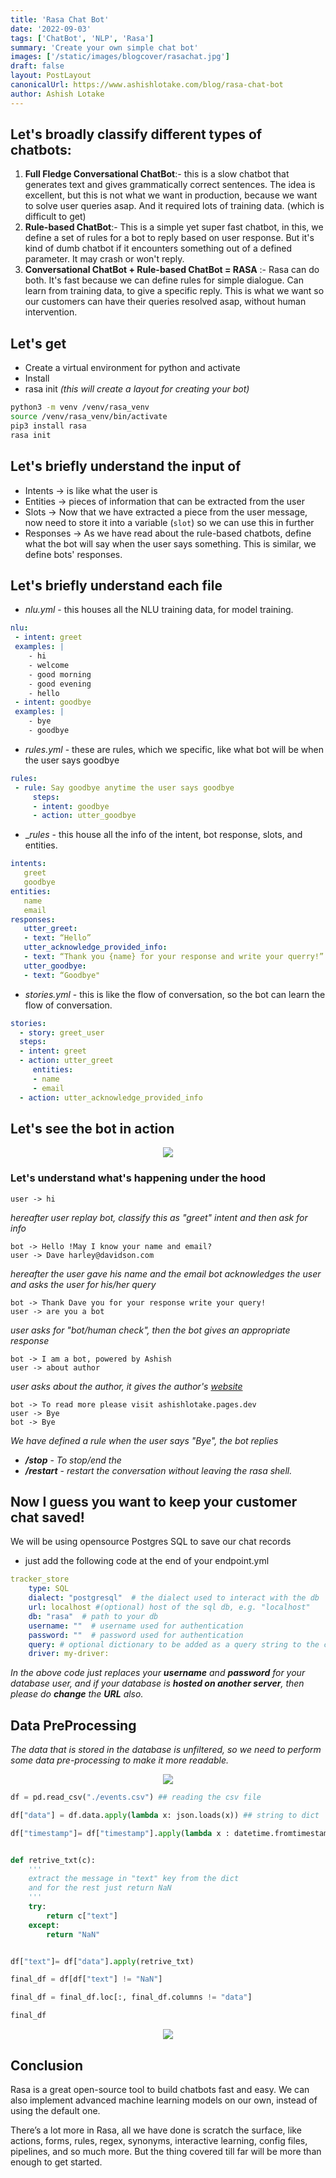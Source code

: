 ```yaml
---
title: 'Rasa Chat Bot'
date: '2022-09-03'
tags: ['ChatBot', 'NLP', 'Rasa']
summary: 'Create your own simple chat bot'
images: ['/static/images/blogcover/rasachat.jpg']
draft: false
layout: PostLayout
canonicalUrl: https://www.ashishlotake.com/blog/rasa-chat-bot
author: Ashish Lotake
---
```


## Let's broadly classify different types of chatbots:

1. **Full Fledge Conversational ChatBot**:- this is a slow chatbot that generates text and gives grammatically correct sentences. The idea is excellent, but this is not what we want in production, because we want to solve user queries asap. And it required lots of training data. (which is difficult to get)
2. **Rule-based ChatBot**:- This is a simple yet super fast chatbot, in this, we define a set of rules for a bot to reply based on user response. But it's kind of dumb chatbot if it encounters something out of a defined parameter. It may crash or won't reply.
3. **Conversational ChatBot + Rule-based ChatBot = RASA** :- Rasa can do both. It's fast because we can define rules for simple dialogue. Can learn from training data, to give a specific reply. This is what we want so our customers can have their queries resolved asap, without human intervention.

## Let's get

- Create a virtual environment for python and activate
- Install
- rasa init _(this will create a layout for creating your bot)_

```bash showLineNumbers
python3 -m venv /venv/rasa_venv
source /venv/rasa_venv/bin/activate
pip3 install rasa
rasa init
```

## Let's briefly understand the input of

- Intents → is like what the user is
- Entities → pieces of information that can be extracted from the user
- Slots → Now that we have extracted a piece from the user message, now need to store it into a variable (`slot`) so we can use this in further
- Responses → As we have read about the rule-based chatbots, define what the bot will say when the user says something. This is similar, we define bots' responses.

## Let's briefly understand each file

- _nlu.yml_ - this houses all the NLU training data, for model training.

```yaml:nlu.yml showLineNumbers
nlu:
 - intent: greet
 examples: |
    - hi
    - welcome
    - good morning
    - good evening
    - hello
 - intent: goodbye
 examples: |
    - bye
    - goodbye
```

- _rules.yml_ - these are rules, which we specific, like what bot will be when the user says goodbye

```yaml:rules.yml showLineNumbers
rules:
 - rule: Say goodbye anytime the user says goodbye
     steps:
     - intent: goodbye
     - action: utter_goodbye
```

- \__rules_ - this house all the info of the intent, bot response, slots, and entities.

```yaml:rules.yml showLineNumbers
intents:
   greet
   goodbye
entities:
   name
   email
responses:
   utter_greet:
   - text: “Hello”
   utter_acknowledge_provided_info:
   - text: “Thank you {name} for your response and write your querry!”
   utter_goodbye:
   - text: “Goodbye"
```

- _stories.yml_ - this is like the flow of conversation, so the bot can learn the flow of conversation.

```yaml:stories.yml showLineNumbers
stories:
  - story: greet_user
  steps:
  - intent: greet
  - action: utter_greet
     entities:
     - name
     - email
  - action: utter_acknowledge_provided_info
```

## Let's see the bot in action

<div align="center">
  <Image
    src="/static/images/blog/rasachat/rasa_pic.png"
    layout="responsive"
    width={1114}
    height={702}
  />
</div>

### Let's understand what's happening under the hood

```
user -> hi
```

_hereafter user replay bot, classify this as "greet" intent and then ask for info_

```
bot -> Hello !May I know your name and email?
user -> Dave harley@davidson.com
```

_hereafter the user gave his name and the email bot acknowledges the user and asks the user for his/her query_

```
bot -> Thank Dave you for your response write your query!
user -> are you a bot
```

_user asks for "bot/human check", then the bot gives an appropriate response_

```
bot -> I am a bot, powered by Ashish
user -> about author
```

_user asks about the author, it gives the author's [website](https://ashishlotake.pages.dev/)_

```
bot -> To read more please visit ashishlotake.pages.dev
user -> Bye
bot -> Bye
```

_We have defined a rule when the user says "Bye", the bot replies_

- **_/stop_** - _To stop/end the_
- **_/restart_** - _restart the conversation without leaving the rasa shell._

## Now I guess you want to keep your customer chat saved!

We will be using opensource Postgres SQL to save our chat records

- just add the following code at the end of your endpoint.yml

```yaml:endpoint.yml showLineNumbers
tracker_store
    type: SQL
    dialect: "postgresql"  # the dialect used to interact with the db
    url: localhost #(optional) host of the sql db, e.g. "localhost"
    db: "rasa"  # path to your db
    username: ""  # username used for authentication
    password: ""  # password used for authentication
    query: # optional dictionary to be added as a query string to the connection URL
    driver: my-driver:
```

_In the above code just replaces your **username** and **password** for your database user, and if your database is **hosted on another server**, then please do **change** the **URL** also._

## Data PreProcessing

_The data that is stored in the database is unfiltered, so we need to perform some data pre-processing to make it more readable._

<div align="center">
  <Image
    src="/static/images/blog/rasachat/unfiltered_chat.png"
    layout="responsive"
    width={1713}
    height={1398}
  />
</div>

```python showLineNumbers
df = pd.read_csv("./events.csv") ## reading the csv file

df["data"] = df.data.apply(lambda x: json.loads(x)) ## string to dict

df["timestamp"]= df["timestamp"].apply(lambda x : datetime.fromtimestamp(x).ctime()) ## timestamp to datetime


def retrive_txt(c):
    '''
    extract the message in "text" key from the dict
    and for the rest just return NaN
    '''
    try:
        return c["text"]
    except:
        return "NaN"


df["text"]= df["data"].apply(retrive_txt)

final_df = df[df["text"] != "NaN"]

final_df = final_df.loc[:, final_df.columns != "data"]

final_df
```

<div align="center">
  <Image
    src="/static/images/blog/rasachat/filter_conversation.png"
    layout="responsive"
    width={1595}
    height={507}
  />
</div>

## Conclusion

Rasa is a great open-source tool to build chatbots fast and easy. We can also implement advanced machine learning models on our own, instead of using the default one.

There’s a lot more in Rasa, all we have done is scratch the surface, like actions, forms, rules, regex, synonyms, interactive learning, config files, pipelines, and so much more. But the thing covered till far will be more than enough to get started.
